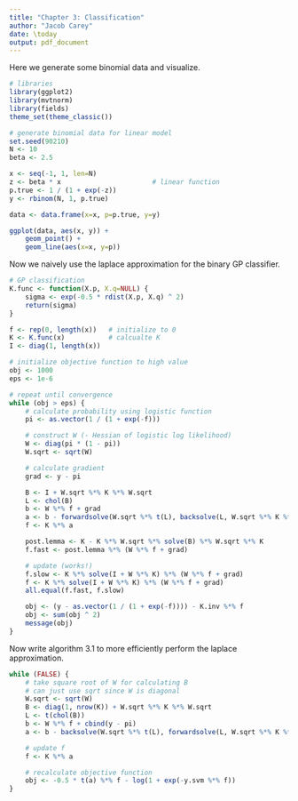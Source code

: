 ```yaml
---
title: "Chapter 3: Classification"
author: "Jacob Carey"
date: \today
output: pdf_document
---
```


Here we generate some binomial data and visualize.

```r
# libraries
library(ggplot2)
library(mvtnorm)
library(fields)
theme_set(theme_classic())

# generate binomial data for linear model
set.seed(90210)
N <- 10
beta <- 2.5

x <- seq(-1, 1, len=N)
z <- beta * x                       # linear function
p.true <- 1 / (1 + exp(-z))
y <- rbinom(N, 1, p.true)

data <- data.frame(x=x, p=p.true, y=y)

ggplot(data, aes(x, y)) +
    geom_point() +
    geom_line(aes(x=x, y=p))
```

Now we naively use the laplace approximation for the binary GP classifier.

```r
# GP classification
K.func <- function(X.p, X.q=NULL) {
    sigma <- exp(-0.5 * rdist(X.p, X.q) ^ 2)
    return(sigma)
}

f <- rep(0, length(x))   # initialize to 0 
K <- K.func(x)           # calcualte K
I <- diag(1, length(x))

# initialize objective function to high value
obj <- 1000
eps <- 1e-6

# repeat until convergence
while (obj > eps) {
    # calculate probability using logistic function
    pi <- as.vector(1 / (1 + exp(-f)))

    # construct W (- Hessian of logistic log likelihood)
    W <- diag(pi * (1 - pi))
    W.sqrt <- sqrt(W)

    # calculate gradient
    grad <- y - pi

    B <- I + W.sqrt %*% K %*% W.sqrt
    L <- chol(B)
    b <- W %*% f + grad
    a <- b - forwardsolve(W.sqrt %*% t(L), backsolve(L, W.sqrt %*% K %*% b))
    f <- K %*% a

    post.lemma <- K - K %*% W.sqrt %*% solve(B) %*% W.sqrt %*% K
    f.fast <- post.lemma %*% (W %*% f + grad)

    # update (works!)
    f.slow <- K %*% solve(I + W %*% K) %*% (W %*% f + grad)
    f <- K %*% solve(I + W %*% K) %*% (W %*% f + grad)
    all.equal(f.fast, f.slow)

    obj <- (y - as.vector(1 / (1 + exp(-f)))) - K.inv %*% f
    obj <- sum(obj ^ 2)
    message(obj)
}
```

Now write algorithm 3.1 to more efficiently perform the laplace approximation.

```r

while (FALSE) {
    # take square root of W for calculating B
    # can just use sqrt since W is diagonal
    W.sqrt <- sqrt(W) 
    B <- diag(1, nrow(K)) + W.sqrt %*% K %*% W.sqrt
    L <- t(chol(B))
    b <- W %*% f + cbind(y - pi)
    a <- b - backsolve(W.sqrt %*% t(L), forwardsolve(L, W.sqrt %*% K %*% b))

    # update f
    f <- K %*% a

    # recalculate objective function
    obj <- -0.5 * t(a) %*% f - log(1 + exp(-y.svm %*% f))
}
```
